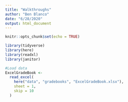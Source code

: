 ```yaml
---
title: "Walkthroughs"
author: "Ben Blanco"
date: "6/28/2020"
output: html_document
---
```


```r
knitr::opts_chunk$set(echo = TRUE)

library(tidyverse)
library(here)
library(readxl)
library(janitor)
```


```r
#Load data
ExcelGradeBook <- 
  read_excel(
    here("data", "gradebooks", "ExcelGradeBook.xlsx"),
    sheet = 1, 
    skip = 10
  )
```


